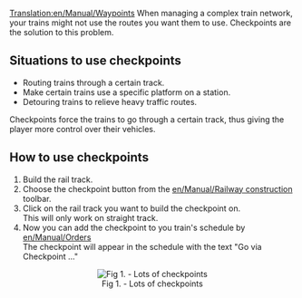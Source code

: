 [[Translation:en/Manual/Waypoints]]
When managing a complex train network, your trains might not use the routes you want them to use. Checkpoints are the solution to this problem.

== Situations to use checkpoints ==

* Routing trains through a certain track.
* Make certain trains use a specific platform on a station.
* Detouring trains to relieve heavy traffic routes.

Checkpoints force the trains to go through a certain track, thus giving the player more control over their vehicles. 


== How to use checkpoints ==

# Build the rail track.
# Choose the checkpoint button from the [[en/Manual/Railway construction]] toolbar.
# Click on the rail track you want to build the checkpoint on.<br>This will only work on straight track.
# Now you can add the checkpoint to you train's schedule by [[en/Manual/Orders]]<br>The checkpoint will appear in the schedule with the text "Go via Checkpoint ..."


<center>[[File:en/Manual/Checkpoints.png|center|frame|Fig 1. - Lots of checkpoints]]</center>